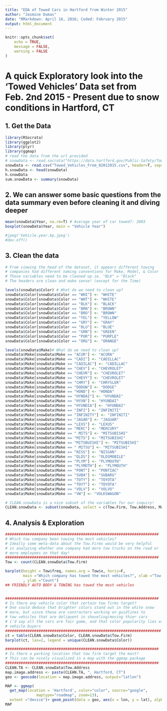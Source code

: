 ```yaml
---
title: "EDA of Towed Cars in Hartford from Winter 2015"
author: "Jasmine Dumas"
date: "RMarkdown: April 16, 2016; Coded: February 2015"
output: html_document
---
```


```r
knitr::opts_chunk$set(
	echo = TRUE,
	message = FALSE,
	warning = FALSE
)
```

# A quick Exploratory look into the 'Towed Vehicles' Data set from Feb. 2nd 2015 - Present due to snow conditions in Hartford, CT

## 1. Get the Data
```r
library(RSocrata)
library(ggplot2)
library(plyr)
library(ggmap)
# read the data from the url provided
# snowData <- read.socrata("https://data.hartford.gov/Public-Safety/Towed-Vehicles-From-02012015/3acs-ahvq")
snowData <- read.csv("Towed_Vehicles_From_02012015.csv", header=T, sep=",")
h.snowData <- head(snowData)
h.snowData
sum.snowData <- summary(snowData)
```

## 2. We can answer some basic questions from the data summary even before cleaning it and diving deeper
```r
mean(snowData$Year, na.rm=T) # Average year of car towed?: 2003 
boxplot(snowData$Year, main = "Vehicle Year")

#jpeg('Vehicle.year.bp.jpeg')
#dev.off()
```

## 3. Clean the data
```r
# From viewing the head of the dataset, it appears different towing 
# companies had different naming conventions for Make, Model, & Color
# Those variables need to be cleaned up ie. "BLK" = "Black"
# The headers are clean and make sense! (except for the Time)

levels(snowData$Color) # What do we need to clean up?
snowData$Color[snowData$Color == "WHI"] <- "WHITE"
snowData$Color[snowData$Color == "WHT"] <- "WHITE"
snowData$Color[snowData$Color == "BLK"] <- "BLACK"
snowData$Color[snowData$Color == "BRN"] <- "BROWN"
snowData$Color[snowData$Color == "BRO"] <- "BROWN"
snowData$Color[snowData$Color == "YEL"] <- "YELLOW"
snowData$Color[snowData$Color == "GRY"] <- "GRAY"
snowData$Color[snowData$Color == "BLU"] <- "BLUE"
snowData$Color[snowData$Color == "GRN"] <- "GREEN"
snowData$Color[snowData$Color == "PUR"] <- "PURPLE"
snowData$Color[snowData$Color == "ORG"] <- "ORANGE"

levels(snowData$Make)# What do we need to clean up?
snowData$Make[snowData$Make == "ACUR"] <- "ACURA"
snowData$Make[snowData$Make == "CADI"] <- "CADILLAC"
snowData$Make[snowData$Make == "CADILAC"] <- "CADILLAC"
snowData$Make[snowData$Make == "CHEV"] <- "CHEVROLET"
snowData$Make[snowData$Make == "CHEVR"] <- "CHEVROLET"
snowData$Make[snowData$Make == "CHEVY"] <- "CHEVROLET"
snowData$Make[snowData$Make == "CHRY"] <- "CHRYSLER"
snowData$Make[snowData$Make == "DODGW"] <- "DODGE"
snowData$Make[snowData$Make == "HOND"] <- "HONDA"
snowData$Make[snowData$Make == "HYNDAI"] <- "HYUNDAI"
snowData$Make[snowData$Make == "HYUN"] <- "HYUNDAI"
snowData$Make[snowData$Make == "HYUNDIA"] <- "HYUNDAI"
snowData$Make[snowData$Make == "INFI"] <- "INFINITI"
snowData$Make[snowData$Make == "INFINITY"] <- "INFINITI"
snowData$Make[snowData$Make == "JAGAR"] <- "JAGUAR"
snowData$Make[snowData$Make == "LEXS"] <- "LEXUS"
snowData$Make[snowData$Make == "MERC"] <- "MERCURY"
snowData$Make[snowData$Make == " MITS"] <- "MITSUBISHI"
snowData$Make[snowData$Make == "MITS"] <- "MITSUBISHI"
snowData$Make[snowData$Make == "MITSBUISHI"] <- "MITSUBISHI"
snowData$Make[snowData$Make == " MITSU"] <- "MITSUBISHI"
snowData$Make[snowData$Make == "NISS"] <- "NISSAN"
snowData$Make[snowData$Make == "OLDS"] <- "OLDSMOBILE"
snowData$Make[snowData$Make == "PLYM"] <- "PLYMOUTH"
snowData$Make[snowData$Make == "PLYMOTH"] <- "PLYMOUTH"
snowData$Make[snowData$Make == "PONT"] <- "PONTIAC"
snowData$Make[snowData$Make == "SUBA"] <- "SUBARU"
snowData$Make[snowData$Make == "TOTY"] <- "TOYOTA"
snowData$Make[snowData$Make == "TOYT"] <- "TOYOTA"
snowData$Make[snowData$Make == "VOLV"] <- "VOLVO"
snowData$Make[snowData$Make == "VW"] <- "VOLKSWAGON"

# CLEAN.snowData is a nice subset of the variables for our inquiry!
CLEAN.snowData <- subset(snowData, select = c(Tow.Firm, Tow.Address, Make, Color, Year))

```

## 4. Analysis & Exploration 
```r
#####################################################################
# Which tow company been towing the most vehicles?
# Ideally some meta-data about the Tow.Firms would be very helpful
# in analyzing whether one company had more tow trucks on the road or
# more employees on that day!
#####################################################################
Tow <- count(CLEAN.snowData$Tow.Firm)

barplot(height = Tow$freq, names.arg = Tow$x, horiz=F, 
        main ="Which company has towed the most vehicles?", xlab ="Tow.Firm"
        , ylab ="Count")
## FRIENDLY AUTO BODY & TOWING has towed the most vehicles


#####################################################################
# Is there any vehicle color that certain tow firms target?
# One could deduce that brighter colors stand out in the white snow
# more, but since these are contracters working on guidlines to 
# tow vehicles that are deliquent in shoveling/moving thier cars
# i'd say all the cars are fair game, and that color popularity lies with
# vehicle buyers
######################################################################
ct = table(CLEAN.snowData$Color, CLEAN.snowData$Tow.Firm)
barplot(ct, las=2, legend = unique(CLEAN.snowData$Color))

#####################################################################
# Is there a parking location that tow firm target the most?
# This can be nicely visualized in a map with the ggmap package
#####################################################################
CLEAN.TA <- CLEAN.snowData$Tow.Address
map.image.address <- paste(CLEAN.TA, ", Hartford, CT")
geo <- geocode(location = map.image.address, output="latlon")

MAP <- ggmap(
  get_map(location = 'Hartford', color="color", source="google", 
              maptype="roadmap", zoom=13), 
  extent ="device")+ geom_point(data = geo, aes(x = lon, y = lat), alpha=0.5)
MAP
```

